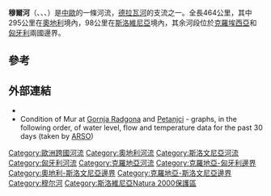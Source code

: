 {{unreferenced|time=2018-03-04T00:18:45+00:00}}
{{Infobox River
  | river_name      = 穆爾河
  | image_name      = Murtal Tamsweg 20132.jpg
  | image_size      = 
  | caption         = 流經[[塔姆斯韋格|塔姆斯韋格]]的穆爾河
  | origin          = [[上陶恩山|上陶恩山]]
  | mouth           = [[德拉瓦河_(多瑙河)|德拉瓦河]]
  | basin_countries = 奧地利、斯洛維尼亞、克羅埃西亞、匈牙利
  | length          = 463.7千米
  | elevation       = 
  | mouth_elevation = 
  | discharge       = 
  | watershed       = 13824平方公里
}}
'''穆爾河'''（{{lang-de|'''Mur'''}}、{{lang-hr|'''Mura'''}}、{{lang-hu|'''Mura'''}}、{{lang-sl|'''Mura'''}}）是[[中歐|中歐]]的一條河流，[[德拉瓦河_(多瑙河)|德拉瓦河]]的支流之一。全長464公里{{GeoQuelle|AT-6|DAS}}，其中295公里在[[奧地利|奧地利]]境內，98公里在[[斯洛維尼亞|斯洛維尼亞]]境內，其余河段位於[[克羅埃西亞|克羅埃西亞]]和[[匈牙利|匈牙利]]兩國邊界{{GeoQuelle|SI|SURS}}。 

== 參考 ==
{{reflist}}

== 外部連結 ==
* {{commons category-inline|Mur River|Mur}}
* Condition of Mur at [https://web.archive.org/web/20130604192717/http://www.arso.gov.si/vode/podatki/amp/H00_g_30.html Gornja Radgona] and [https://web.archive.org/web/20130604182749/http://www.arso.gov.si/vode/podatki/amp/H40_g_30.html Petanjci] - graphs, in the following order, of water level, flow and temperature data for the past 30 days (taken by [[Slovenian_Environment_Agency|ARSO]])

{{Authority control}}
{{DEFAULTSORT:Mur}}
[[Category:歐洲跨國河流|Category:歐洲跨國河流]]
[[Category:奧地利河流|Category:奧地利河流]]
[[Category:斯洛文尼亞河流|Category:斯洛文尼亞河流]]
[[Category:匈牙利河流|Category:匈牙利河流]]
[[Category:克羅地亞河流|Category:克羅地亞河流]]
[[Category:克羅地亞-匈牙利邊界|Category:克羅地亞-匈牙利邊界]]
[[Category:奧地利-斯洛文尼亞邊界|Category:奧地利-斯洛文尼亞邊界]]
[[Category:克羅地亞-斯洛文尼亞邊界|Category:克羅地亞-斯洛文尼亞邊界]]
[[Category:穆尔河|Category:穆尔河]]
[[Category:斯洛維尼亞Natura_2000保護區|Category:斯洛維尼亞Natura 2000保護區]]